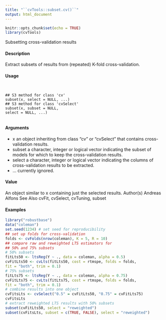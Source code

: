 ```yaml
---
title: "``cvTools::subset.cv()``"
output: html_document
---
```


```r
knitr::opts_chunk$set(echo = TRUE)
library(cvTools)
```

Subsetting cross-validation results

#### Description 

Extract subsets of results from (repeated) K-fold cross-validation.

#### Usage 
<pre><code>

## S3 method for class 'cv'
subset(x, select = NULL, ...)
## S3 method for class 'cvSelect'
subset(x, subset = NULL,
select = NULL, ...)

</code></pre>
#### Arguments 

* x an object inheriting from class "cv" or "cvSelect" that contains cross-validation results.
* subset a character, integer or logical vector indicating the subset of models for which to keep the cross-validation results.
* select a character, integer or logical vector indicating the columns of cross-validation results to be extracted.
* ... currently ignored.

#### Value
An object similar to x containing just the selected results.
Author(s)
Andreas Alfons
See Also
cvFit, cvSelect, cvTuning, subset

#### Examples 
```r

library("robustbase")
data("coleman")
set.seed(1234) # set seed for reproducibility
## set up folds for cross-validation
folds <- cvFolds(nrow(coleman), K = 5, R = 10)
## compare raw and reweighted LTS estimators for
## 50% and 75% subsets
# 50% subsets
fitLts50 <- ltsReg(Y ~ ., data = coleman, alpha = 0.5)
cvFitLts50 <- cvLts(fitLts50, cost = rtmspe, folds = folds,
fit = "both", trim = 0.1)
# 75% subsets
fitLts75 <- ltsReg(Y ~ ., data = coleman, alpha = 0.75)
cvFitLts75 <- cvLts(fitLts75, cost = rtmspe, folds = folds,
fit = "both", trim = 0.1)
# combine results into one object
cvFitsLts <- cvSelect("0.5" = cvFitLts50, "0.75" = cvFitLts75)
cvFitsLts
# extract reweighted LTS results with 50% subsets
subset(cvFitLts50, select = "reweighted")
subset(cvFitsLts, subset = c(TRUE, FALSE), select = "reweighted")
```
